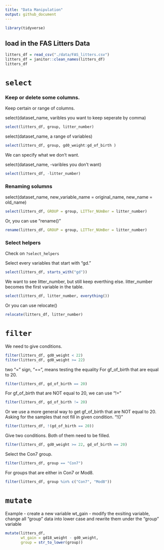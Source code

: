 ```yaml
---
title: "Data Manipulation"
output: github_document
---
```


```r
library(tidyverse)
```

## load in the FAS Litters Data

```r
litters_df = read_csv("./data/FAS_litters.csv")
litters_df = janitor::clean_names(litters_df)
litters_df
```

# `select`

### Keep or delete some columns.

Keep certain or range of columns.

select(dataset_name, varibles you want to keep seperate by comma)
```r
select(litters_df, group, litter_number)
```

select(dataset_name, a range of variables)
```r
select(litters_df, group, gd0_weight:gd_of_birth )
```

We can specify what we don't want.

select(dataset_name, -varibles you don't want)
```r
select(litters_df, -litter_number)
```


### Renaming solumns

select(dataset_name, new_variable_name = original_name, new_name = old_name)
```r
select(litters_df, GROUP = group, LITTer_NUmBer = litter_number)
```

Or, you can use "rename()"
```r
rename(litters_df, GROUP = group, LITTer_NUmBer = litter_number)
```

### Select helpers
Check on `?select_helpers`

Select every variables that start with "gd."
```r
select(litters_df, starts_with("gd"))
```

We want to see litter_number, but still keep everthing else. litter_number becomes the first variable in the table.
```r
select(litters_df, litter_number, everything())
```

Or you can use relocate()
```r
relocate(litters_df, litter_number)
```



# `filter`
We need to give conditions.
```r
filter(litters_df, gd0_weight < 22)
filter(litters_df, gd0_weight >= 22)
```

two "=" sign, "==", means testing the equality
For gf_of_birth that are equal to 20.
```r
filter(litters_df, gd_of_birth == 20)
```

For gf_of_birth that are NOT equal to 20, we can use "!="
```r
filter(litters_df, gd_of_birth != 20)
```

Or we use a more general way to get gf_of_birth that are NOT equal to 20.
Asking for the samples that not fill in given condition. "!()"
```r
filter(litters_df, !(gd_of_birth == 20))
```

Give two conditions. Both of them need to be filled.
```r
filter(litters_df, gd0_weight >= 22, gd_of_birth == 20)
```

Select the Con7 group.
```r
filter(litters_df, group == "Con7")
```

For groups that are either in Con7 or Mod8. 
```r
filter(litters_df, group %in% c("Con7", "Mod8"))
```



# `mutate`
 Example
 - create a new variable wt_gain
 - modify the exsiting variable, change all "group" data into lower case and rewrite them under the "group" variable
```r
mutate(litters_df, 
       wt_gain = gd18_weight - gd0_weight,
       group = str_to_lower(group))
```

